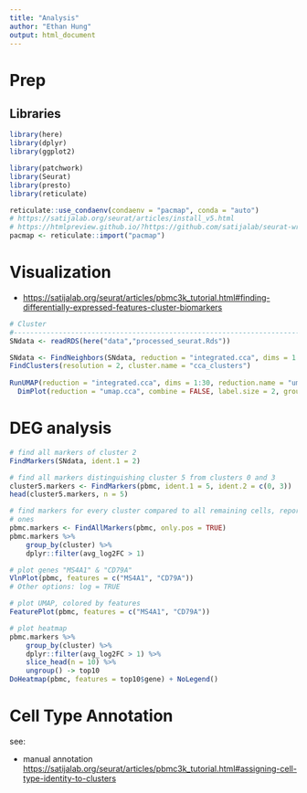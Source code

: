 ```yaml
---
title: "Analysis"
author: "Ethan Hung"
output: html_document
---
```


# Prep

## Libraries

```r
library(here)
library(dplyr)
library(ggplot2)

library(patchwork)
library(Seurat)
library(presto)
library(reticulate)

reticulate::use_condaenv(condaenv = "pacmap", conda = "auto")
# https://satijalab.org/seurat/articles/install_v5.html
# https://htmlpreview.github.io/?https://github.com/satijalab/seurat-wrappers/blob/master/docs/pacmap.html
pacmap <- reticulate::import("pacmap")
```

# Visualization

-   <https://satijalab.org/seurat/articles/pbmc3k_tutorial.html#finding-differentially-expressed-features-cluster-biomarkers>

```r
# Cluster
#----------------------------------------------------------------------------
SNdata <- readRDS(here("data","processed_seurat.Rds"))

SNdata <- FindNeighbors(SNdata, reduction = "integrated.cca", dims = 1:30)
FindClusters(resolution = 2, cluster.name = "cca_clusters")
  
RunUMAP(reduction = "integrated.cca", dims = 1:30, reduction.name = "umap.cca") %>%
  DimPlot(reduction = "umap.cca", combine = FALSE, label.size = 2, group.by = c("Method", "predicted.celltype.l2", "cca_clusters"))
```

# DEG analysis

```r
# find all markers of cluster 2
FindMarkers(SNdata, ident.1 = 2)

# find all markers distinguishing cluster 5 from clusters 0 and 3
cluster5.markers <- FindMarkers(pbmc, ident.1 = 5, ident.2 = c(0, 3))
head(cluster5.markers, n = 5)

# find markers for every cluster compared to all remaining cells, report only the positive
# ones
pbmc.markers <- FindAllMarkers(pbmc, only.pos = TRUE)
pbmc.markers %>%
    group_by(cluster) %>%
    dplyr::filter(avg_log2FC > 1)

# plot genes "MS4A1" & "CD79A"
VlnPlot(pbmc, features = c("MS4A1", "CD79A"))
# Other options: log = TRUE

# plot UMAP, colored by features
FeaturePlot(pbmc, features = c("MS4A1", "CD79A"))

# plot heatmap
pbmc.markers %>%
    group_by(cluster) %>%
    dplyr::filter(avg_log2FC > 1) %>%
    slice_head(n = 10) %>%
    ungroup() -> top10
DoHeatmap(pbmc, features = top10$gene) + NoLegend()
```

# Cell Type Annotation

see:

-   manual annotation <https://satijalab.org/seurat/articles/pbmc3k_tutorial.html#assigning-cell-type-identity-to-clusters>

```r

```
